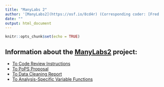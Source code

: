 ```yaml
---
title: "ManyLabs 2"
author: '[ManyLabs2](https://osf.io/8cd4r) (Corresponding coder: [Fred Hasselman](https://osf.io/ujgs6/))'
date: ""
output: html_document
---
```


```r
knitr::opts_chunk$set(echo = TRUE)
```

## **Information about the [ManyLabs2](https://osf.io/8cd4r) project:**

* [To Code Review Instructions](https://ManyLabsOpenScience.github.io/ML2_RcodeReview)
* [To PoPS Proposal](https://ManyLabsOpenScience.github.io/ML2_PoPS_proposal)
* [To Data Cleaning Report](https://ManyLabsOpenScience.github.io/ML2_data_cleaning)
* [To Analysis-Specific Variable Functions](https://ManyLabsOpenScience.github.io/ML2_varfuns)


